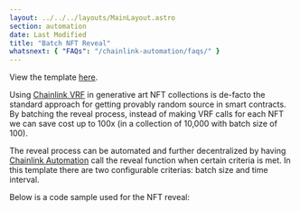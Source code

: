 ```yaml
---
layout: ../../../layouts/MainLayout.astro
section: automation
date: Last Modified
title: "Batch NFT Reveal"
whatsnext: { "FAQs": "/chainlink-automation/faqs/" }
---
```



View the template [here](https://github.com/smartcontractkit/chainlink-automation-templates/tree/main/batch-nft-reveal).

Using [Chainlink VRF](https://docs.chain.link/vrf/v2/introduction/) in generative art NFT collections is de-facto the standard approach for getting provably random source in smart contracts. By batching the reveal process, instead of making VRF calls for each NFT we can save cost up to 100x (in a collection of 10,000 with batch size of 100).

The reveal process can be automated and further decentralized by having [Chainlink Automation](https://automation.chain.link) call the reveal function when certain criteria is met. In this template there are two configurable criterias: batch size and time interval.

Below is a code sample used for the NFT reveal:

<CodeSample src="https://github.com/smartcontractkit/chainlink-automation-templates/blob/main/batch-nft-reveal/contracts/NFTCollection.sol" />
